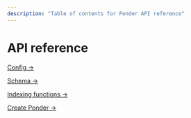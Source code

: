 ```yaml
---
description: "Table of contents for Ponder API reference"
---
```


# API reference

[Config →](/api-reference/config)

[Schema →](/api-reference/schema)

[Indexing functions →](/api-reference/indexing-functions)

[Create Ponder →](/api-reference/create-ponder)
